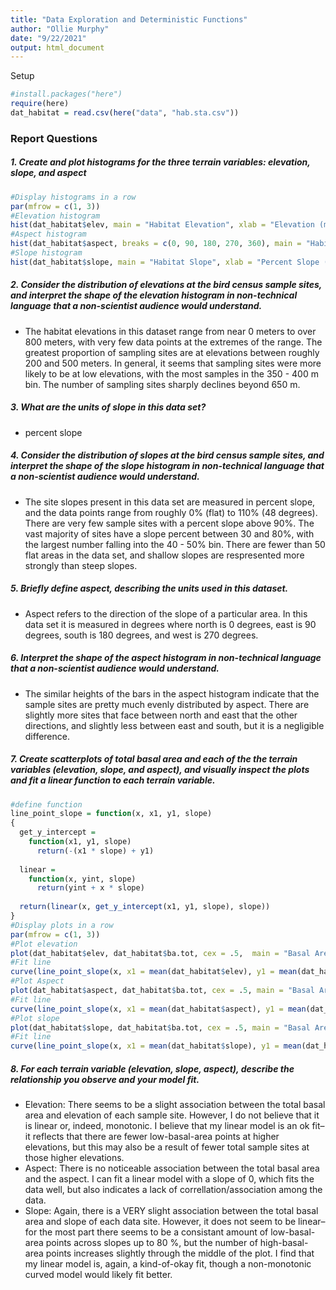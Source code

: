 ```yaml
---
title: "Data Exploration and Deterministic Functions"
author: "Ollie Murphy"
date: "9/22/2021"
output: html_document
---
```

Setup
```r
#install.packages("here")
require(here)
dat_habitat = read.csv(here("data", "hab.sta.csv"))
```

### Report Questions

##### 1. Create and plot histograms for the three terrain variables: elevation, slope, and aspect
```r
#Display histograms in a row
par(mfrow = c(1, 3))
#Elevation histogram
hist(dat_habitat$elev, main = "Habitat Elevation", xlab = "Elevation (m)")
#Aspect histogram
hist(dat_habitat$aspect, breaks = c(0, 90, 180, 270, 360), main = "Habitat Aspect", xlab = "Aspect (degrees)")
#Slope histogram
hist(dat_habitat$slope, main = "Habitat Slope", xlab = "Percent Slope (%)")
```

##### 2. Consider the distribution of elevations at the bird census sample sites, and interpret the shape of the elevation histogram in non-technical language that a non-scientist audience would understand.

- The habitat elevations in this dataset range from near 0 meters to over 800 meters, with very few data points at the extremes of the range. The greatest proportion of sampling sites are at elevations between roughly 200 and 500 meters. In general, it seems that sampling sites were more likely to be at low elevations, with the most samples in the 350 - 400 m bin. The number of sampling sites sharply declines beyond 650 m.

##### 3. What are the units of slope in this data set?

- percent slope

##### 4. Consider the distribution of slopes at the bird census sample sites, and interpret the shape of the slope histogram in non-technical language that a non-scientist audience would understand.

- The site slopes present in this data set are measured in percent slope, and the data points range from roughly 0% (flat) to 110% (48 degrees). There are very few sample sites with a percent slope above 90%. The vast majority of sites have a slope percent between 30 and 80%, with the largest number falling into the 40 - 50% bin. There are fewer than 50 flat areas in the data set, and shallow slopes are respresented more strongly than steep slopes.

##### 5. Briefly define aspect, describing the units used in this dataset.

- Aspect refers to the direction of the slope of a particular area. In this data set it is measured in degrees where north is 0 degrees, east is 90 degrees, south is 180 degrees, and west is 270 degrees.

##### 6. Interpret the shape of the aspect histogram in non-technical language that a non-scientist audience would understand.

- The similar heights of the bars in the aspect histogram indicate that the sample sites are pretty much evenly distributed by aspect. There are slightly more sites that face between north and east that the other directions, and slightly less between east and south, but it is a negligible difference.

##### 7. Create scatterplots of total basal area and each of the the terrain variables (elevation, slope, and aspect), and visually inspect the plots and fit a linear function to each terrain variable.

```r
#define function
line_point_slope = function(x, x1, y1, slope)
{
  get_y_intercept = 
    function(x1, y1, slope) 
      return(-(x1 * slope) + y1)
  
  linear = 
    function(x, yint, slope) 
      return(yint + x * slope)
  
  return(linear(x, get_y_intercept(x1, y1, slope), slope))
}
#Display plots in a row
par(mfrow = c(1, 3))
#Plot elevation
plot(dat_habitat$elev, dat_habitat$ba.tot, cex = .5,  main = "Basal Area and Elevation", xlab = "Elevation (m)", ylab = "Total Basal Area")
#Fit line
curve(line_point_slope(x, x1 = mean(dat_habitat$elev), y1 = mean(dat_habitat$ba.tot), slope = 0.02), col = "red", add = TRUE)
#Plot Aspect
plot(dat_habitat$aspect, dat_habitat$ba.tot, cex = .5, main = "Basal Area and Aspect", xlab = "Aspect (degrees)", ylab = "Total Basal Area")
#Fit line
curve(line_point_slope(x, x1 = mean(dat_habitat$aspect), y1 = mean(dat_habitat$ba.tot), slope = 0.0), col = "red", add = TRUE)
#Plot slope
plot(dat_habitat$slope, dat_habitat$ba.tot, cex = .5, main = "Basal Area and Slope", xlab = "Slope (%)", ylab = "Total Basal Area")
#Fit line
curve(line_point_slope(x, x1 = mean(dat_habitat$slope), y1 = mean(dat_habitat$ba.tot), slope = 0.03), col = "red", add = TRUE)
```

##### 8. For each terrain variable (elevation, slope, aspect), describe the relationship you observe and your model fit.

- Elevation: There seems to be a slight association between the total basal area and elevation of each sample site. However, I do not believe that it is linear or, indeed, monotonic. I believe that my linear model is an ok fit--it reflects that there are fewer low-basal-area points at higher elevations, but this may also be a result of fewer total sample sites at those higher elevations.
- Aspect: There is no noticeable association between the total basal area and the aspect. I can fit a linear model with a slope of 0, which fits the data well, but also indicates a lack of correllation/association among the data.
- Slope: Again, there is a VERY slight association between the total basal area and slope of each data site. However, it does not seem to be linear--for the most part there seems to be a consistant amount of low-basal-area points across slopes up to 80 %, but the number of high-basal-area points increases slightly through the middle of the plot. I find that my linear model is, again, a kind-of-okay fit, though a non-monotonic curved model would likely fit better.
